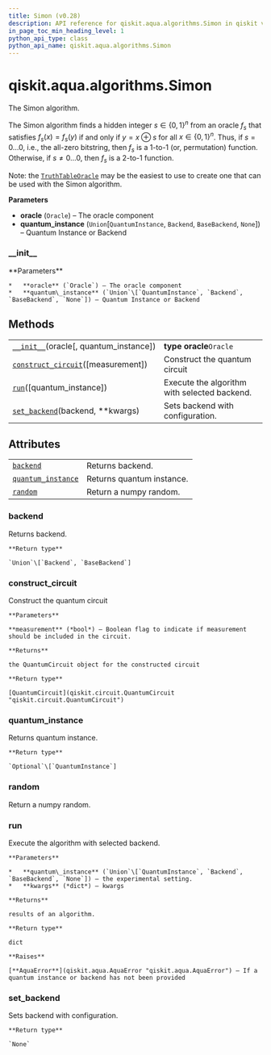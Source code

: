 ```yaml
---
title: Simon (v0.28)
description: API reference for qiskit.aqua.algorithms.Simon in qiskit v0.28
in_page_toc_min_heading_level: 1
python_api_type: class
python_api_name: qiskit.aqua.algorithms.Simon
---
```


<span id="qiskit-aqua-algorithms-simon" />

# qiskit.aqua.algorithms.Simon

<Class id="qiskit.aqua.algorithms.Simon" isDedicatedPage={true} github="https://github.com/qiskit-community/qiskit-aqua/tree/stable/0.9/qiskit/aqua/algorithms/education/simon.py" signature="Simon(oracle, quantum_instance=None)" modifiers="class">
  The Simon algorithm.

  The Simon algorithm finds a hidden integer $s \in \{0,1\}^n$ from an oracle $f_s$ that satisfies $f_s(x) = f_s(y)$ if and only if $y=x \oplus s$ for all $x \in \{0,1\}^n$. Thus, if $s = 0\ldots 0$, i.e., the all-zero bitstring, then $f_s$ is a 1-to-1 (or, permutation) function. Otherwise, if $s \neq 0\ldots 0$, then $f_s$ is a 2-to-1 function.

  Note: the [`TruthTableOracle`](qiskit.aqua.components.oracles.TruthTableOracle "qiskit.aqua.components.oracles.TruthTableOracle") may be the easiest to use to create one that can be used with the Simon algorithm.

  **Parameters**

  *   **oracle** (`Oracle`) – The oracle component
  *   **quantum\_instance** (`Union`\[`QuantumInstance`, `Backend`, `BaseBackend`, `None`]) – Quantum Instance or Backend

  ### \_\_init\_\_

  <Function id="qiskit.aqua.algorithms.Simon.__init__" signature="__init__(oracle, quantum_instance=None)">
    **Parameters**

    *   **oracle** (`Oracle`) – The oracle component
    *   **quantum\_instance** (`Union`\[`QuantumInstance`, `Backend`, `BaseBackend`, `None`]) – Quantum Instance or Backend
  </Function>

  ## Methods

  |                                                                                                                                         |                                              |
  | --------------------------------------------------------------------------------------------------------------------------------------- | -------------------------------------------- |
  | [`__init__`](#qiskit.aqua.algorithms.Simon.__init__ "qiskit.aqua.algorithms.Simon.__init__")(oracle\[, quantum\_instance])              | **type oracle**`Oracle`                      |
  | [`construct_circuit`](#qiskit.aqua.algorithms.Simon.construct_circuit "qiskit.aqua.algorithms.Simon.construct_circuit")(\[measurement]) | Construct the quantum circuit                |
  | [`run`](#qiskit.aqua.algorithms.Simon.run "qiskit.aqua.algorithms.Simon.run")(\[quantum\_instance])                                     | Execute the algorithm with selected backend. |
  | [`set_backend`](#qiskit.aqua.algorithms.Simon.set_backend "qiskit.aqua.algorithms.Simon.set_backend")(backend, \*\*kwargs)              | Sets backend with configuration.             |

  ## Attributes

  |                                                                                                                      |                           |
  | -------------------------------------------------------------------------------------------------------------------- | ------------------------- |
  | [`backend`](#qiskit.aqua.algorithms.Simon.backend "qiskit.aqua.algorithms.Simon.backend")                            | Returns backend.          |
  | [`quantum_instance`](#qiskit.aqua.algorithms.Simon.quantum_instance "qiskit.aqua.algorithms.Simon.quantum_instance") | Returns quantum instance. |
  | [`random`](#qiskit.aqua.algorithms.Simon.random "qiskit.aqua.algorithms.Simon.random")                               | Return a numpy random.    |

  ### backend

  <Attribute id="qiskit.aqua.algorithms.Simon.backend">
    Returns backend.

    **Return type**

    `Union`\[`Backend`, `BaseBackend`]
  </Attribute>

  ### construct\_circuit

  <Function id="qiskit.aqua.algorithms.Simon.construct_circuit" signature="construct_circuit(measurement=False)">
    Construct the quantum circuit

    **Parameters**

    **measurement** (*bool*) – Boolean flag to indicate if measurement should be included in the circuit.

    **Returns**

    the QuantumCircuit object for the constructed circuit

    **Return type**

    [QuantumCircuit](qiskit.circuit.QuantumCircuit "qiskit.circuit.QuantumCircuit")
  </Function>

  ### quantum\_instance

  <Attribute id="qiskit.aqua.algorithms.Simon.quantum_instance">
    Returns quantum instance.

    **Return type**

    `Optional`\[`QuantumInstance`]
  </Attribute>

  ### random

  <Attribute id="qiskit.aqua.algorithms.Simon.random">
    Return a numpy random.
  </Attribute>

  ### run

  <Function id="qiskit.aqua.algorithms.Simon.run" signature="run(quantum_instance=None, **kwargs)">
    Execute the algorithm with selected backend.

    **Parameters**

    *   **quantum\_instance** (`Union`\[`QuantumInstance`, `Backend`, `BaseBackend`, `None`]) – the experimental setting.
    *   **kwargs** (*dict*) – kwargs

    **Returns**

    results of an algorithm.

    **Return type**

    dict

    **Raises**

    [**AquaError**](qiskit.aqua.AquaError "qiskit.aqua.AquaError") – If a quantum instance or backend has not been provided
  </Function>

  ### set\_backend

  <Function id="qiskit.aqua.algorithms.Simon.set_backend" signature="set_backend(backend, **kwargs)">
    Sets backend with configuration.

    **Return type**

    `None`
  </Function>
</Class>

